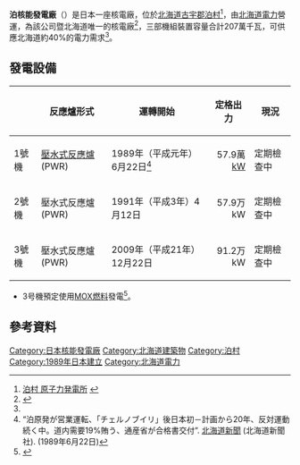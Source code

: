 {{Infobox power station
|name                = 泊核能發電廠
|image               = Tomari Nuclear Power Plant 01.jpg
|image_caption       = 泊核能發電廠
|location_map        = Japan
|country             = [[日本|日本]]
|lat_d   = 43
|lat_m   = 2
|lat_s   = 10
|lat_NS  = N
|long_d  = 140
|long_m  = 30
|long_s  = 45
|long_EW = E
|coordinates_type    = region:JP-01_type:landmark
|coordinates_display = title
|operator            = [[北海道電力|北海道電力]]
|construction_began  = {{start date|1985|04|18}}
|commissioned        = {{start date|1989|06|22}}
|decommissioned      = 
|reactors_operate_mw = 2 x 579 MW<br>1 x 912 MW
|reactors_planned_mw = 
|reactors_decom_mw   = 
|average_annual_year = 2006
|average_annual_gen  = 8,554
|net_generation      = 138,706
|website             = 
|as_of               = July 25, 2007
}}

'''泊核能發電廠'''（{{jpn|j=泊発電所|hg=とまりはつでんしょ|rm=Tomari hatsudensho}}）是日本一座核電廠，位於[[北海道|北海道]][[古宇郡|古宇郡]][[泊村|泊村]]<ref name="vil">[http://www.vill.tomari.hokkaido.jp/ene/ene3.html 泊村 原子力発電所] {{webarchive|url=https://web.archive.org/web/20140518082453/http://www.vill.tomari.hokkaido.jp/ene/ene3.html |date=2014-05-18 }}</ref>，由[[北海道電力|北海道電力]]營運，為該公司暨北海道唯一的核電廠<ref>{{cite encyclopedia|encyclopedia=Dijitaru Daijisen |title=泊発電所 |url=http://rekishi.jkn21.com/ |accessdate=2012-12-04 |year=2012 |publisher=Shogakukan |location=Tokyo |language=ja |trans_title=Tomari Nuclear Power Plant |oclc=56431036 |deadurl=yes |archiveurl=https://web.archive.org/web/20070825113418/http://rekishi.jkn21.com/ |archivedate=2007-08-25 }}</ref>，三部機組裝置容量合計207萬千瓦，可供應北海道約40%的電力需求<ref name="vil" />。

== 發電設備 ==
{| class="wikitable"
|-
!
! 反應爐形式
! 運轉開始
! 定格出力
! 現況
|- style="background-color:#fdd"
! 1號機
| [[壓水式反應爐|壓水式反應爐]](PWR)
| 1989年（平成元年）6月22日<ref name="hokkaido-np-1989-6-22-2">“泊原発が営業運転、「チェルノブイリ」後日本初－計画から20年、反対運動続く中。道内需要19%賄う、通産省が合格書交付”. [[北海道新聞|北海道新聞]] (北海道新聞社). (1989年6月22日)</ref>
| style="text-align:right;" | 57.9萬[[kW|kW]]
| 定期檢查中
|- style="background-color:#fdd"
! 2號機
| 壓水式反應爐(PWR)
| 1991年（平成3年）4月12日
| style="text-align:right;" | 57.9万kW
| 定期檢查中
|- style="background-color:#fdd"
! 3號機
| 壓水式反應爐(PWR)
| 2009年（平成21年）12月22日
| style="text-align:right;" | 91.2万kW
| 定期檢查中
|}
*3号機預定使用[[MOX燃料|MOX燃料]]發電<ref>{{Cite web |url=http://www.hepco.co.jp/ato_env_ene/atomic/pluthermal/index.html |title=ほくでんプルサーマル |accessdate=2020-07-28 |archive-date=2011-03-24 |archive-url=https://web.archive.org/web/20110324063825/http://www.hepco.co.jp/ato_env_ene/atomic/pluthermal/index.html |dead-url=no }}</ref>。

==參考資料==
{{Reflist}}


{{日本核能發電廠}}
[[Category:日本核能發電廠|Category:日本核能發電廠]]
[[Category:北海道建築物|Category:北海道建築物]]
[[Category:泊村|Category:泊村]]
[[Category:1989年日本建立|Category:1989年日本建立]]
[[Category:北海道電力|Category:北海道電力]]